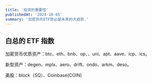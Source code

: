 ```yaml
---
title: '投资的重要性'
publishedAt: '2024-10-05'
summary: '加密货币ETF势必是未来的大趋势.'
---
```


## 白总的 ETF 指数

加密货币优质资产：btc、eth、bnb、op、、uni、apt、aave、icp、ics。

新型资产：degen、mplx、aero、drift、ondo、arkm、deso。

美股：block（SQ）、Coinbase(COIN)
